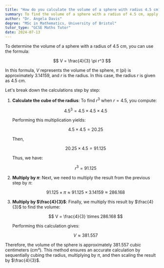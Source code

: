```yaml
---
title: "How do you calculate the volume of a sphere with radius 4.5 cm?"
summary: To find the volume of a sphere with a radius of 4.5 cm, apply the formula $ V = \frac{4}{3} \pi r^3 $.
author: "Dr. Angela Davis"
degree: "MSc in Mathematics, University of Bristol"
tutor_type: "GCSE Maths Tutor"
date: 2024-07-13
---
```


To determine the volume of a sphere with a radius of $4.5$ cm, you can use the formula:

$$ V = \frac{4}{3} \pi r^3 $$

In this formula, $V$ represents the volume of the sphere, $\pi$ (pi) is approximately $3.14159$, and $r$ is the radius. In this case, the radius $r$ is given as $4.5$ cm.

Let's break down the calculations step by step:

1. **Calculate the cube of the radius**: 
   To find $r^3$ when $r = 4.5$, you compute:

   $$ 4.5^3 = 4.5 \times 4.5 \times 4.5 $$

   Performing this multiplication yields:

   $$ 4.5 \times 4.5 = 20.25 $$

   Then,

   $$ 20.25 \times 4.5 = 91.125 $$

   Thus, we have:

   $$ r^3 = 91.125 $$

2. **Multiply by $\pi$**: 
   Next, we need to multiply the result from the previous step by $\pi$:

   $$ 91.125 \times \pi \approx 91.125 \times 3.14159 \approx 286.168 $$

3. **Multiply by $\frac{4}{3}$**: 
   Finally, we multiply this result by $\frac{4}{3}$ to find the volume:

   $$ V = \frac{4}{3} \times 286.168 $$

   Performing this calculation gives:

   $$ V \approx 381.557 $$

Therefore, the volume of the sphere is approximately $381.557$ cubic centimeters (cm³). This method ensures an accurate calculation by sequentially cubing the radius, multiplying by $\pi$, and then scaling the result by $\frac{4}{3}$.
    